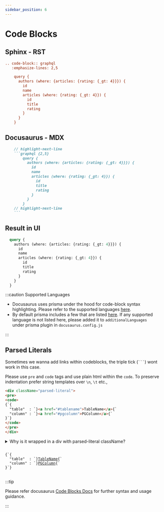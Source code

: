```yaml
---
sidebar_position: 6
---
```


# Code Blocks

## Sphinx - RST

```rest {1-2}
.. code-block:: graphql
   :emphasize-lines: 2,5

    query {
      authors (where: {articles: {rating: {_gt: 4}}}) {
        id
        name
        articles (where: {rating: {_gt: 4}}) {
          id
          title
          rating
        }
      }
    }
```

## Docusaurus - MDX

```markdown
    // highlight-next-line
    ```graphql {2,5}
        query {
          authors (where: {articles: {rating: {_gt: 4}}}) {
            id
            name
            articles (where: {rating: {_gt: 4}}) {
              id
              title
              rating
            }
          }
        }
    // highlight-next-line
    ```
```

## Result in UI

```graphql {2,5}
  query {
    authors (where: {articles: {rating: {_gt: 4}}}) {
      id
      name
      articles (where: {rating: {_gt: 4}}) {
        id
        title
        rating
      }
    }
  }
```

:::caution Supported Languages

- Docusaurus uses prisma under the hood for code-block syntax highlighting. Please refer to the supported languages [here](https://prismjs.com/#supported-languages).
- By default prisma includes a few that are listed [here](https://github.com/FormidableLabs/prism-react-renderer/blob/master/src/vendor/prism/includeLangs.js). If any supported language is not listed here, please added it to `additionalLanguages` under prisma plugin in `docusaurus.config.js`

:::

## Parsed Literals

Sometimes we wanna add links within codeblocks, the triple tick (<code>```</code>) wont work in this case.

Please use `pre` and `code` tags and use plain html within the `code`. To preserve indentation prefer string templates over `\n`, `\t` etc.,

```html
<div className="parsed-literal">
<pre>
<code>
{`{
  "table"  : `}<a href="#tablename">TableName</a>{`
  "column" : `}<a href="#pgcolumn">PGColumn</a>{`
}`}
</code>
</pre>
</div>
```

<details>
<summary>Why is it wrapped in a div with parsed-literal className?</summary>

Using html + string templates is a workaround, if markdown ever supports this or provides an alternative, it would be easy to find the respective usage and replace it.
Nothing more :)
</details>

<div className="parsed-literal">
<pre>
<code>
{`{
  "table"  : `}<a href="#tablename">TableName</a>{`
  "column" : `}<a href="#pgcolumn">PGColumn</a>{`
}`}
</code>
</pre>
</div>

:::tip

Please refer docusaurus [Code Blocks Docs](https://docusaurus.io/docs/markdown-features/code-blocks) for further syntax and usage guidance.

:::

